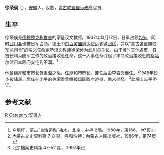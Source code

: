 '''徐荣侯'''（{{bd|?||?|}}），[[安徽|安徽]]人，汉族，[[蒙古联盟自治政府|蒙古联盟自治政府]]官员。

==生平==
徐荣侯是[[德穆楚克栋鲁普|德穆楚克栋鲁普]]的家塾汉文教师。1937年10月17日，日军占领[[包头|包头]]，同时[[武川县|武川县]]也被日军占领。德王即由[[百灵庙|百灵庙]]到达[[绥远|绥远]]省城[[归绥|归绥]]，并以“蒙古各盟旗联军总司令”的名义任命家塾汉文教师徐荣侯为武川县县长。由于当时其他各市、县首长均为随军工作的政治接收班任命，这一人事任命引起了率领政治接收班的[[察哈尔盟|察哈尔盟]]日本顾问[[安宅|安宅]]的不满。<ref>卢明辉，蒙古"自治运动"始末，北京：中华书局，1980年，第168、197页</ref>

他曾继[[厚和市|厚和市]]市长[[贺秉温|贺秉温]]之后，任[[厚和市|厚和市]]市长。卸任后由[[李春秀|李春秀]]继任。<ref>內蒙古文史资料第 7-8 期，呼和浩特：內蒙古人民出版社，1986年，第74页</ref>1945年日本投降后，居住在[[北平|北平]]的徐荣侯曾经被国民政府追捕，但未捕获。<ref>北京档案史料第 47-52 期， 1997年</ref>此后其生平不详。

==参考文献==
{{reflist}}

{{呼和浩特市市长|伪}}
{{DEFAULTSORT:Xu徐}}
[[Category:徐姓|R]]
[[Category:安徽人|Category:安徽人]]